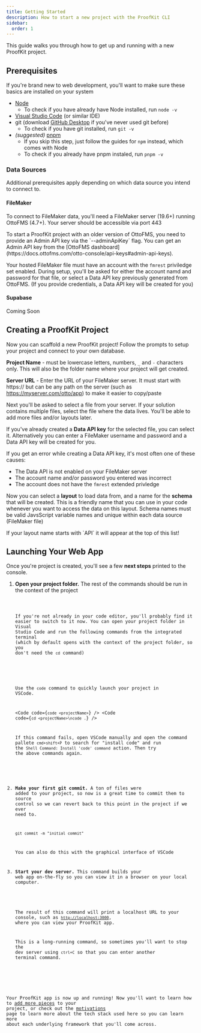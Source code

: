 ```yaml
---
title: Getting Started
description: How to start a new project with the ProofKit CLI
sidebar:
  order: 1
---
```



This guide walks you through how to get up and running with a new ProofKit project.

## Prerequisites

If you're brand new to web development, you'll want to make sure these basics are installed on your system

- [Node](https://nodejs.org/en)
  - To check if you have already have Node installed, run `node -v`
- [Visual Studio Code](https://code.visualstudio.com/download) (or similar IDE)
- git (download [GitHub Desktop](https://github.com/apps/desktop) if you've never used git before)
  - To check if you have git installed, run `git -v`
- _(suggested)_ [pnpm](https://pnpm.io/installation)
  - If you skip this step, just follow the guides for `npm` instead, which comes with Node
  - To check if you already have pnpm instaled, run `pnpm -v`

### Data Sources

Additional prerequisites apply depending on which data source you intend to connect to.

#### FileMaker

To connect to FileMaker data, you'll need a FileMaker server (19.6+) running OttoFMS (4.7+). Your server should be accessible via port 443

<Aside title="For older versions of OttoFMS">
  To start a ProofKit project with an older version of OttoFMS, you need to provide an Admin API key via the `--adminApiKey` flag. You can get an Admin API key from the [OttoFMS dashboard](https://docs.ottofms.com/otto-console/api-keys#admin-api-keys).

  <CliCommand command="@proofgeist/kit init --adminApiKey=<YourAdminApiKey>" type="execute" />
</Aside>

Your hosted FileMaker file must have an account with the `fmrest` priviledge set enabled. During setup, you'll be asked for either the account namd and password for that file, or select a Data API key previously generated from OttoFMS. (If you provide credentials, a Data API key will be created for you)

#### Supabase

Coming Soon

## Creating a ProofKit Project

Now you can scaffold a new ProofKit project! Follow the prompts to setup your project and connect to your own database.

<InitCommand />

**Project Name** - must be lowercase letters, numbers, `_` and `-` characters only. This will also be the folder name where your project will get created.

**Server URL** - Enter the URL of your FileMaker server. It must start with https:// but can be any path on the server (such as https://myserver.com/otto/app) to make it easier to copy/paste

Next you'll be asked to select a file from your server. If your solution contains multiple files, select the file where the data lives. You'll be able to add more files and/or layouts later.

If you've already created a **Data API key** for the selected file, you can select it. Alternatively you can enter a FileMaker username and password and a Data API key will be created for you.

<Aside type="caution" title="Data API Key Troubleshooting">
If you get an error while creating a Data API key, it's most often one of these causes:

- The Data API is not enabled on your FileMaker server
- The account name and/or password you entered was incorrect
- The account does not have the `fmrest` extended privledge

</Aside>

Now you can select a **layout** to load data from, and a name for the **schema** that will be created. This is a friendly name that you can use in your code whenever you want to access the data on this layout. Schema names must be valid JavsScript variable names and unique within each data source (FileMaker file)

<Aside type="tip">
  If your layout name starts with `API` it will appear at the top of this list!
</Aside>

## Launching Your Web App

Once you're project is created, you'll see a few **next steps** printed to the console.

<Steps>

1. **Open your project folder.** The rest of the commands should be run in the context of the project

   <Code code="cd <projectName>" frame="none" />

   If you're not already in your code editor, you'll probably find it easier to switch to it now. You can open your project folder in Visual Studio Code and run the following commands from the integrated terminal (which by default opens with the context of the project folder, so you don't need the `cd` command)

      <Aside type="tip">

   Use the `code` command to quickly launch your project in VSCode.

   <Code code={`code <projectName>`} />
   <Code code={`cd <projectName>\ncode .`} />

   If this command fails, open VSCode manually and open the command pallete `cmd+shift+P` to search for "install code" and run the `Shell Command: Install 'code' command` action. Then try the above commands again.

      </Aside>

2. **Make your first git commit.** A ton of files were added to your project, so now is a great time to commit them to source control so we can revert back to this point in the project if we ever need to.

   `git commit -m "initial commit"`

   You can also do this with the graphical interface of VSCode

3. **Start your dev server.** This command builds your web app on-the-fly so you can view it in a browser on your local computer.

   <CliCommand command="dev" frame="none" />

   The result of this command will print a localhost URL to your console, such as [`http://localhost:3000`](http://localhost:3000), where you can view your ProofKit app.

   This is a long-running command, so sometimes you'll want to stop the dev server using `ctrl+C` so that you can enter another terminal command.

</Steps>

Your ProofKit app is now up and running! Now you'll want to learn how to [add more pieces](/guides/adding-components) to your project, or check out the [motivations](/guides/motivation) page to learn more about the tech stack used here so you can learn more about each underlying framework that you'll come across.

